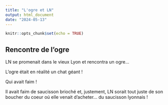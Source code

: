 ```yaml
---
title: "L'ogre et LN"
output: html_document
date: "2024-05-13"
---
```


```r
knitr::opts_chunk$set(echo = TRUE)
```

## Rencontre de  l'ogre
LN se promenait dans le vieux Lyon et rencontra un ogre...

L'ogre était en réalité un chat géant !

Qui avait faim !

Il avait faim de saucisson brioché et, justement, LN sorait tout juste de son boucher du coeur oú elle venait d'acheter... du saucisson lyonnais !